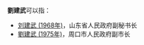 '''劉建武'''可以指：
* [[刘建武_(1968年)|刘建武 (1968年)]]，山东省人民政府副秘书长
* [[劉建武_(1975年)|劉建武 (1975年)]]，周口市人民政府副市长

{{disambig}}